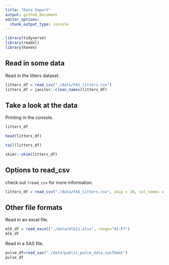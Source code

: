 ```yaml
---
title: "Data Import"
output: github_document
editor_options: 
  chunk_output_type: console
---
```


```r
library(tidyverse)
library(readxl)
library(haven)
```

## Read in some data

Read in the litters dataset.

```r
litters_df = read_csv("./data/FAS_litters.csv")
litters_df = janitor::clean_names(litters_df)
```

## Take a look at the data

Printing in the console.

```r
litters_df
```

```r
head(litters_df)
```

```r
tail(litters_df)
```

```r
skimr::skim(litters_df)
```



## Options to read_csv

check out `?read_csv` for more information.
```r
litters_df = read_csv("./data/FAS_litters.csv", skip = 10, col_names = FALSE)
```


## Other file formats

Read in an excel file.

```r
mlb_df = read_excel("./data/mlb11.xlsx", range="A1:F7")
mlb_df
```


Read in a SAS file.


```r
pulse_df=read_sas("./data/public_pulse_data.sas7bdat")
pulse_df
```

